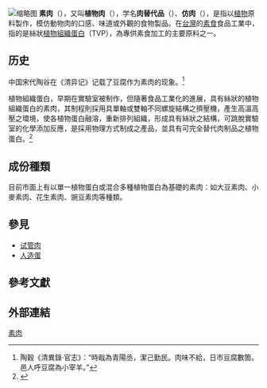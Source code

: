 {{About|植物原料制作的口感似肉的食物|通过生物工程培养动物肌肉细胞而成的人工培植肉|培植肉}}
{{Rewrite|time=2020-10-08T07:33:59+00:00 }}
[[File:素肉絲狀組織.jpg|缩略图]]
'''素肉'''（{{lang-en|vegetarian meat}}），又叫'''植物肉'''（{{lang|en|plant meat}}），学名'''肉替代品'''（{{lang|en|meat substitute}}）、'''仿肉'''（{{lang|en|meat analogue}}），是指以[[植物|植物]]原料製作，模仿動物肉的口感、味道或外觀的食物製品。在[[台灣|台灣]]的[[素食|素食]]食品工業中，指的是絲狀[[植物組織蛋白|植物組織蛋白]]（TVP），為專供素食加工的主要原料之一。

==历史==
中国宋代陶谷在《清异记》记载了豆腐作为素肉的现象。<ref>陶穀《清異錄·官志》：“時戢為青陽丞，潔己勤民。肉味不給，日市豆腐數箇。邑人呼豆腐為小宰羊。”</ref>

植物組織蛋白，早期在實驗室被制作，但隨著食品工業化的進展，具有絲狀的植物組織蛋白的素肉，其制程則採用具單軸或雙軸不同螺旋結構之擠壓機，產生高溫高壓之環境，使各植物蛋白融溶，重新排列組織，形成具有絲狀之結構，可跳脫實驗室的化學添加反應，是採用物理方式制成之產品，並具有可完全替代肉制品之植物蛋白。<ref>{{Cite news |url=https://news.tvbs.com.tw/life/688613 |title=搶攻穆斯林商機　大馬Jakim認證全球通行 |date=2016-11-23 |accessdate=2018-08-27 |publisher=TVBS新聞網 |archiveurl=https://web.archive.org/web/20210524154828/https://news.tvbs.com.tw/life/688613 |archivedate=2021-05-24 |deadurl=no }}</ref>

==成份種類==
目前市面上有以單一植物蛋白或混合多種植物蛋白為基礎的素肉：如大豆素肉、小麥素肉、花生素肉、豌豆素肉等種類。

==參見==
* [[试管肉|试管肉]]
* [[人造蛋|人造蛋]]

==參考文獻==
{{reflist}}

==外部連結==
{{GoogleBooks|"Vegetarian meat"|"素肉"}}

{{素食主义}}

{{Authority control}}
[[Category:素肉|素肉]]